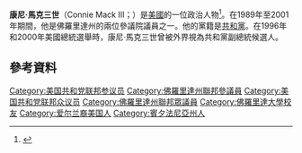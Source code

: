 '''康尼·馬克三世'''（Connie Mack III；{{bd|1940年|10月29日}}）是[[美國|美國]]的一位政治人物<ref>{{cite web|url=http://www.foxnews.com/politics/2010/04/15/florida-sen-mack-quits-crist-campaign/?test=latestnews|title=Former Florida Sen. Mack Quits Crist Campaign|work=Fox News|access-date=2016-01-04|archive-date=2012-10-24|archive-url=https://web.archive.org/web/20121024201037/http://www.foxnews.com/politics/2010/04/15/florida-sen-mack-quits-crist-campaign/?test=latestnews}}</ref>。在1989年至2001年期間，他是佛羅里達州的兩位參議院議員之一。他的黨籍是[[共和黨_(美國)|共和黨]]。在1996年和2000年美國總統選舉時，康尼·馬克三世曾被外界視為共和黨副總統候選人。

== 參考資料 ==
{{reflist}}

{{DEFAULTSORT: Mack, Connie}}
[[Category:美国共和党联邦参议员|Category:美国共和党联邦参议员]]
[[Category:佛羅里達州聯邦參議員|Category:佛羅里達州聯邦參議員]]
[[Category:美国共和党联邦众议员|Category:美国共和党联邦众议员]]
[[Category:佛羅里達州聯邦眾議員|Category:佛羅里達州聯邦眾議員]]
[[Category:佛羅里達大學校友|Category:佛羅里達大學校友]]
[[Category:爱尔兰裔美国人|Category:爱尔兰裔美国人]]
[[Category:賓夕法尼亞州人|Category:賓夕法尼亞州人]]